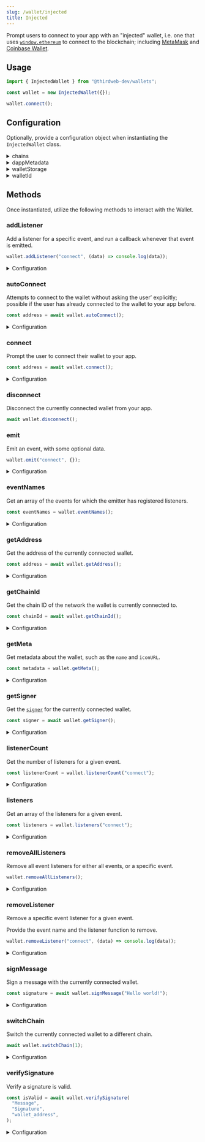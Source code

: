 ```yaml
---
slug: /wallet/injected
title: Injected
---
```



Prompt users to connect to your app with an "injected" wallet, i.e. one that uses
[`window.ethereum`](https://eips.ethereum.org/EIPS/eip-1193) to connect to the blockchain; including
[MetaMask](/wallet/metamask) and [Coinbase Wallet](/wallet/coinbase-wallet).

## Usage

```javascript
import { InjectedWallet } from "@thirdweb-dev/wallets";

const wallet = new InjectedWallet({});

wallet.connect();
```

## Configuration

Optionally, provide a configuration object when instantiating the `InjectedWallet` class.

<details>
  <summary>chains</summary>
  <div>

Provide an array of chains you want to support.

Must be an array of `Chain` objects, from the [`@thirdweb-dev/chains`](https://www.npmjs.com/package/@thirdweb-dev/chains) package.

Defaults to our [default chains](/react/react.thirdwebprovider#default-chains).

```javascript
import { InjectedWallet } from "@thirdweb-dev/wallets";
import { Ethereum } from "@thirdweb-dev/chains";

const walletWithOptions = new InjectedWallet(
  // highlight-start
  {
    chains: [Ethereum],
  },
  // highlight-end
);
```

</div>
</details>

<details>
  <summary>dappMetadata</summary>
  <div>

Information about your app that the wallet will display when your app tries to connect to it.

Must be an object containing `name`, `url`, `description` and `logoUrl` properties.

```javascript
import { InjectedWallet } from "@thirdweb-dev/wallets";

const walletWithOptions = new InjectedWallet({
  // highlight-start
  dappMetadata: {
    name: "thirdweb powered dApp",
    url: "https://thirdweb.com",
    description: "thirdweb powered dApp",
    logoUrl: "https://thirdweb.com/favicon.ico",
  },
  // highlight-end
});
```

</div>
</details>

<details>
  <summary>walletStorage</summary>
  <div>

Some wallets need to store data in persistent storage. This is the storage that will be used for that.

Must be an object conforming to the `AsyncStorage` interface:

```typescript
export interface AsyncStorage {
  getItem(key: string): Promise<string | null>;
  setItem(key: string, value: string): Promise<void>;
  removeItem(key: string): Promise<void>;
}
```

Example:

```javascript
import { InjectedWallet } from "@thirdweb-dev/wallets";

const walletWithOptions = new InjectedWallet(
  // highlight-start
  {
    walletStorage: {
      getItem: (key) => {
        // Implement your own storage logic here
      },
      removeItem: (key) => {
        // Implement your own storage logic here
      },
      setItem: (key, value) => {
        // Implement your own storage logic here
      },
    },
  },
  // highlight-end
);
```

</div>
</details>

<details>
  <summary>walletId</summary>
  <div>

An ID for the wallet used to store the wallet in the `walletStorage`.

```javascript
import { InjectedWallet } from "@thirdweb-dev/wallets";

const walletWithOptions = new InjectedWallet(
  // highlight-start
  {
    walletId: "wallet-id",
  },
  // highlight-end
);
```

</div>
</details>

## Methods

Once instantiated, utilize the following methods to interact with the Wallet.

### addListener

Add a listener for a specific event, and run a callback whenever that event is emitted.

```javascript
wallet.addListener("connect", (data) => console.log(data));
```

<details>
  <summary>Configuration</summary>
  <div>

#### eventName

The name of the event to listen for.
Each event returns a different `data` object, or no `data` object at all.

Possible options:

- [`change`](#change)
- [`connect`](#connect)
- [`disconnect`](#disconnect)
- [`error`](#error)
- [`message`](#message)
- [`open_wallet`](#open_wallet)
- [`request`](#request)

##### change

User changes the wallet they are connected with, or the chain they are connected to.

Data available:

```typescript
{
  address: string;
  chainId: number;
}
```

##### connect

User connects their wallet to your app.

Data available:

```typescript
{
  address: string;
  chainId: number;
}
```

##### disconnect

User disconnects their wallet from your app.

No `data` is available.

##### error

An error occurs in the wallet.

Data available:

```typescript
{
  cause: unknown;
  message: string;
  name: string;
  stack: string | undefined;
}
```

##### message

Wallet receives some message that the consumer should be notified of. The kind of message is identified by the `type` field.

Data available:

```typescript
{
  type: string;
  data: unknown;
}
```

##### open_wallet

User opens the wallet app.

`data` is a `string | undefined`.

##### request

Wallet receives some request that the consumer should be notified of. The kind of request is identified by the `type` field.

No `data` is available.

#### callback

The function to run when the event is emitted.

</div>
</details>

### autoConnect

Attempts to connect to the wallet without asking the user&rsquo; explicitly;
possible if the user has already connected to the wallet to your app before.

```javascript
const address = await wallet.autoConnect();
```

<details>
  <summary>Configuration</summary>
  <div>

#### Return Value

Returns a `string` containing the wallet address, or `undefined` if the connection failed.

```typescript
string | undefined;
```

</div>
</details>

### connect

Prompt the user to connect their wallet to your app.

```javascript
const address = await wallet.connect();
```

<details>
  <summary>Configuration</summary>
  <div>

#### Return Value

Returns a `string` containing the wallet address, or `undefined` if the connection failed.

```typescript
string | undefined;
```

</div>
</details>

### disconnect

Disconnect the currently connected wallet from your app.

```javascript
await wallet.disconnect();
```

### emit

Emit an event, with some optional data.

```javascript
wallet.emit("connect", {});
```

<details>
  <summary>Configuration</summary>
  <div>

#### eventName

The name of the event to emit.

Must be one of: `change`, `connect`, `disconnect`, `error`, `message`, `open_wallet`, `request`.

#### data

Optional data to send with the event. Must be an object with information relevant to the event.

See [addListener](#addlistener) configuration for more information on the different events.

</div>
</details>

### eventNames

Get an array of the events for which the emitter has registered listeners.

```javascript
const eventNames = wallet.eventNames();
```

<details>
  <summary>Configuration</summary>
  <div>

#### Return Value

Returns an array of `string`s containing the event names.

```typescript
(`change` | `connect` | `disconnect` | `error` | `message` | `open_wallet` | `request`)[];
```

</div>
</details>

### getAddress

Get the address of the currently connected wallet.

```javascript
const address = await wallet.getAddress();
```

<details>
  <summary>Configuration</summary>
  <div>

#### Return Value

Returns a `string` containing the wallet address, or `undefined` if the connection failed.

```typescript
string | undefined;
```

</div>
</details>

### getChainId

Get the chain ID of the network the wallet is currently connected to.

```javascript
const chainId = await wallet.getChainId();
```

<details>
  <summary>Configuration</summary>
  <div>

#### Return Value

Returns a `number` containing the chain ID, or `undefined` if there is no connected wallet.

```typescript
number | undefined;
```

</div>
</details>

### getMeta

Get metadata about the wallet, such as the `name` and `iconURL`.

```javascript
const metadata = wallet.getMeta();
```

<details>
  <summary>Configuration</summary>
  <div>

#### Return Value

```typescript
{
  name: string;
  iconURL: string;
}
```

</div>
</details>

### getSigner

Get the [`signer`](https://docs.ethers.org/v5/api/signer/) for the currently connected wallet.

```javascript
const signer = await wallet.getSigner();
```

<details>
  <summary>Configuration</summary>
  <div>

#### Return Value

Returns a [`Signer`](https://docs.ethers.org/v5/api/signer/).

```typescript
Signer;
```

</div>
</details>

### listenerCount

Get the number of listeners for a given event.

```javascript
const listenerCount = wallet.listenerCount("connect");
```

<details>
  <summary>Configuration</summary>
  <div>

#### eventName

The name of the event to get the listener count for.

Must be one of: `change`, `connect`, `disconnect`, `error`, `message`, `open_wallet`, `request`.

#### Return Value

Returns a `number` containing the number of listeners for the event.

```typescript
number;
```

</div>
</details>

### listeners

Get an array of the listeners for a given event.

```javascript
const listeners = wallet.listeners("connect");
```

<details>
  <summary>Configuration</summary>
  <div>

#### eventName

The name of the event to get the listeners for.

Must be one of: `change`, `connect`, `disconnect`, `error`, `message`, `open_wallet`, `request`.

#### Return Value

Returns an array of `function`s containing the listeners for the event.

```typescript
((data: WalletData) => void)[]
```

</div>
</details>

### removeAllListeners

Remove all event listeners for either all events, or a specific event.

```javascript
wallet.removeAllListeners();
```

<details>
  <summary>Configuration</summary>
  <div>

#### eventName

Optionally, provide the name of the event to remove all listeners for.

Must be one of: `change`, `connect`, `disconnect`, `error`, `message`, `open_wallet`, `request`.

```typescript
wallet.removeAllListeners("connect");
```

</div>
</details>

### removeListener

Remove a specific event listener for a given event.

Provide the event name and the listener function to remove.

```javascript
wallet.removeListener("connect", (data) => console.log(data));
```

<details>
  <summary>Configuration</summary>
  <div>

#### eventName

The name of the event to remove the listener for.

Must be one of: `change`, `connect`, `disconnect`, `error`, `message`, `open_wallet`, `request`.

#### listener

The listener function to remove. i.e. provide the same function that was used to add the listener.

</div>
</details>

### signMessage

Sign a message with the currently connected wallet.

```javascript
const signature = await wallet.signMessage("Hello world!");
```

<details>
  <summary>Configuration</summary>
  <div>

#### message

The message to sign.

Must be a `string`.

#### Return Value

Returns a `string` containing the signature.

```typescript
string;
```

</div>
</details>

### switchChain

Switch the currently connected wallet to a different chain.

```javascript
await wallet.switchChain(1);
```

<details>
  <summary>Configuration</summary>
  <div>

#### chainId

The chain ID to switch to.

Must be a `number`.

</div>
</details>

### verifySignature

Verify a signature is valid.

```javascript
const isValid = await wallet.verifySignature(
  "Message",
  "Signature",
  "wallet_address",
);
```

<details>
  <summary>Configuration</summary>
  <div>

#### message

The message that was signed.

Must be a `string`.

#### signature

The signature to verify.

Must be a `string`.

#### address

The address of the wallet that signed the message.

Must be a `string`.

#### chainId

The chain ID to check the signature on.

Optional, must be a `number`.

</div>
</details>
